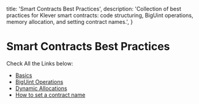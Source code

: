   title: 'Smart Contracts Best Practices',
  description:
    'Collection of best practices for Klever smart contracts: code structuring, BigUint operations, memory allocation, and setting contract names.',
}

# Smart Contracts Best Practices

Check All the Links below:

- [Basics](/smart-contracts/best-practices/basics)
- [BigUint Operations](/smart-contracts/best-practices/biguint-operations)
- [Dynamic Allocations](/smart-contracts/best-practices/dynamic-allocation)
- [How to set a contract name](/smart-contracts/best-practices/contract-name)
